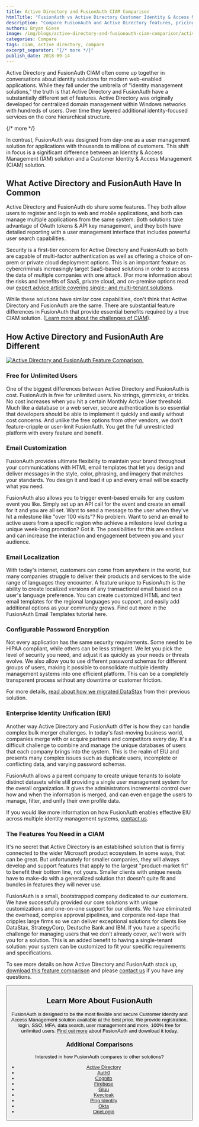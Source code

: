 ```yaml
---
title: Active Directory and FusionAuth CIAM Comparison
htmlTitle: "FusionAuth vs Active Directory Customer Identity & Access Management"
description: "Compare FusionAuth and Active Directory features, pricing, and deployment options to see which fits your CIAM needs."
authors: Bryan Giese
image: /img/blogs/active-directory-and-fusionauth-ciam-comparison/active-directory-and-fusionauth-comparison.jpg
categories: Compare
tags: ciam, active directory, compare
excerpt_separator: "{/* more */}"
publish_date: 2018-09-14
---
```


Active Directory and FusionAuth CIAM often come up together in conversations about identity solutions for modern web-enabled applications. While they fall under the umbrella of "identity management solutions," the truth is that Active Directory and FusionAuth have a substantially different set of features. Active Directory was originally developed for centralized domain management within Windows networks with hundreds of users. Over time they layered additional identity-focused services on the core hierarchical structure.

{/* more */}

In contrast, FusionAuth was designed from day-one as a user management solution for applications with thousands to millions of customers. This shift in focus is a significant difference between an Identity & Access Management (IAM) solution and a Customer Identity & Access Management (CIAM) solution.

## What Active Directory and FusionAuth Have In Common

Active Directory and FusionAuth do share some features. They both allow users to register and login to web and mobile applications, and both can manage multiple applications from the same system. Both solutions take advantage of OAuth tokens & API key management, and they both have detailed reporting with a user management interface that includes powerful user search capabilities.

Security is a first-tier concern for Active Directory and FusionAuth so both are capable of multi-factor authentication as well as offering a choice of on-prem or private cloud deployment options. This is an important feature as cybercriminals increasingly target SaaS-based solutions in order to access the data of multiple companies with one attack. (For more information about the risks and benefits of SaaS, private cloud, and on-premise options read our [expert advice article covering single- and multi-tenant solutions](/learn/expert-advice/identity-basics/multi-tenancy-vs-single-tenant-idaas-solutions "Read more about single- and multi-tenant identity solutions").

While these solutions have similar core capabilities, don't think that Active Directory and FusionAuth are the same. There are substantial feature differences in FusionAuth that provide essential benefits required by a true CIAM solution. ([Learn more about the challenges of CIAM](/articles/ciam/challenges-of-ciam "Learn more about CIAM")).

## How Active Directory and FusionAuth Are Different

[![Active Directory and FusionAuth Feature Comparison.](/img/blogs/active-directory-and-fusionauth-ciam-comparison/active-directory-fusionauth-compare-sample.png)](/resources/fusionauth-vs-active-directory.pdf)

### Free for Unlimited Users

One of the biggest differences between Active Directory and FusionAuth is cost. FusionAuth is free for unlimited users. No strings, gimmicks, or tricks. No cost increases when you hit a certain Monthly Active User threshold. Much like a database or a web server, secure authentication is so essential that developers should be able to implement it quickly and easily without cost concerns. And unlike the free options from other vendors, we don't feature-cripple or user-limit FusionAuth. You get the full unrestricted platform with every feature and benefit.

### Email Customization

FusionAuth provides ultimate flexibility to maintain your brand throughout your communications with HTML email templates that let you design and deliver messages in the style, color, phrasing, and imagery that matches your standards. You design it and load it up and every email will be exactly what you need.

FusionAuth also allows you to trigger event-based emails for any custom event you like. Simply set up an API call for the event and create an email for it and you are all set. Want to send a message to the user when they've hit a milestone like "over 100 visits"? No problem. Want to send an email to active users from a specific region who achieve a milestone level during a unique week-long promotion? Got it. The possibilities for this are endless and can increase the interaction and engagement between you and your audience.

### Email Localization

With today's internet, customers can come from anywhere in the world, but many companies struggle to deliver their products and services to the wide range of languages they encounter. A feature unique to FusionAuth is the ability to create localized versions of any transactional email based on a user's language preference. You can create customized HTML and text email templates for the regional languages you support, and easily add additional options as your community grows. Find out more in the FusionAuth Email Templates tutorial here.

### Configurable Password Encryption

Not every application has the same security requirements. Some need to be HIPAA compliant, while others can be less stringent. We let you pick the level of security you need, and adjust it as quickly as your needs or threats evolve. We also allow you to use different password schemas for different groups of users, making it possible to consolidate multiple identity management systems into one efficient platform. This can be a completely transparent process without any downtime or customer friction.

For more details, [read about how we migrated DataStax](/resources/datastax-case-study.pdf "Read about DataStax migration") from their previous solution.

### Enterprise Identity Unification (EIU)

Another way Active Directory and FusionAuth differ is how they can handle complex bulk merger challenges. In today's fast-moving business world, companies merge with or acquire partners and competitors every day. It's a difficult challenge to combine and manage the unique databases of users that each company brings into the system. This is the realm of EIU and presents many complex issues such as duplicate users, incomplete or conflicting data, and varying password schemas.

FusionAuth allows a parent company to create unique tenants to isolate distinct datasets while still providing a single user management system for the overall organization. It gives the administrators incremental control over how and when the information is merged, and can even engage the users to manage, filter, and unify their own profile data.

If you would like more information on how FusionAuth enables effective EIU across multiple identity management systems, [contact us](/contact "Contact us today!").

### The Features You Need in a CIAM

It's no secret that Active Directory is an established solution that is firmly connected to the wider Microsoft product ecosystem. In some ways, that can be great. But unfortunately for smaller companies, they will always develop and support features that apply to the largest "product-market fit" to benefit their bottom line, not yours. Smaller clients with unique needs have to make-do with a generalized solution that doesn't quite fit and bundles in features they will never use.

FusionAuth is a small, bootstrapped company dedicated to our customers. We have successfully provided our core solutions with unique customizations and one-on-one support for our clients. We have eliminated the overhead, complex approval pipelines, and corporate red-tape that cripples large firms so we can deliver exceptional solutions for clients like DataStax, StrategyCorp, Deutsche Bank and IBM. If you have a specific challenge for managing users that we don't already cover, we'll work with you for a solution. This is an added benefit to having a single-tenant solution: your system can be customized to fit your specific requirements and specifications.

To see more details on how Active Directory and FusionAuth stack up, [download this feature comparison](/resources/fusionauth-vs-active-directory.pdf "Active Directory and FusionAuth Feature Comparison") and please [contact us](/contact "Contact Us") if you have any questions.

<Button href="/resources/fusionauth-vs-active-directory.pdf" label="Download the Active Directory and FusionAuth Feature Comparison" />

## Learn More About FusionAuth
FusionAuth is designed to be the most flexible and secure Customer Identity and Access Management solution available at the best price. We provide registration, login, SSO, MFA, data search, user management and more, 100% free for unlimited users. [Find out more](/ "FusionAuth Home") about FusionAuth and download it today.

### Additional Comparisons

Interested in how FusionAuth compares to other solutions?
- [Active Directory](/blog/2018/09/14/active-directory-and-fusionauth-ciam-comparison "Active Directory and FusionAuth")
- [Auth0](/blog/2018/10/19/auth0-and-fusionauth-a-tale-of-two-solutions "Auth0 and FusionAuth")
- [Cognito](/blog/2018/09/18/amazon-cognito-and-fusionauth-comparison "Amazon Cognito and FusionAuth")
- [Firebase](/blog/2018/10/02/firebase-and-fusionauth-ciam-comparison "Firebase and FusionAuth")
- [Gluu](/blog/2019/07/16/gluu-fusionauth-compare-identity-management-solutions "Gluu and FusionAuth")
- [Keycloak](/blog/2019/03/06/keycloak-fusionauth-comparison "Keycloak and FusionAuth")
- [Ping Identity](/blog/2018/10/08/quick-comparison-ping-identity-and-fusionauth "Ping Identity and FusionAuth")
- [Okta](/blog/2018/10/16/8-things-to-know-about-okta-and-fusionauth "Okta and FusionAuth")
- [OneLogin](/blog/2018/10/12/onelogin-and-fusionauth "OneLogin and FusionAuth")
